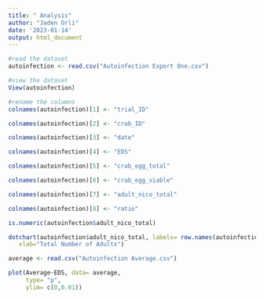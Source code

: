 ```yaml
---
title: " Analysis"
author: "Jaden Orli"
date: '2023-01-14'
output: html_document
---
```


```r
#read the dataset
autoinfection <- read.csv("Autoinfection Export One.csv")

#view the dataset
View(autoinfection)

#rename the columns
colnames(autoinfection)[1] <- "trial_ID"

colnames(autoinfection)[2] <- "crab_ID"

colnames(autoinfection)[3] <- "date"

colnames(autoinfection)[4] <- "EDS"

colnames(autoinfection)[5] <- "crab_egg_total"

colnames(autoinfection)[6] <- "crab_egg_viable"

colnames(autoinfection)[7] <- "adult_nico_total"

colnames(autoinfection)[8] <- "ratio"

```


```r
is.numeric(autoinfection$adult_nico_total)

```


```r
dotchart(autoinfection$adult_nico_total, labels= row.names(autoinfection$crab_ID), cex=.7,
   xlab="Total Number of Adults")
```


```r
average <- read.csv("Autoinfection Average.csv")

```


```r
plot(Average~EDS, data= average,
     type= "p",
     ylim= c(0,0.01))
```

